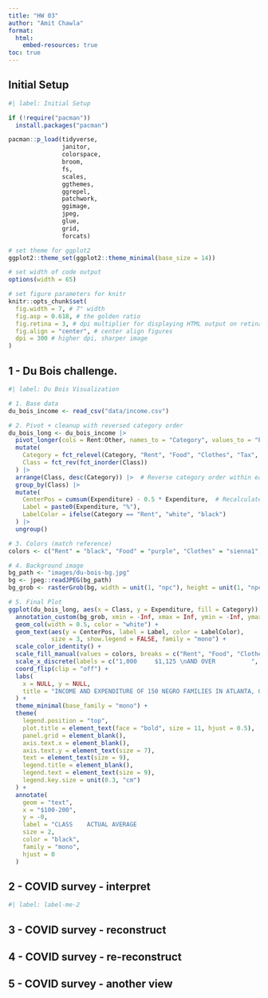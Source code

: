 ---
title: "HW 03"
author: "Amit Chawla"
format:
  html:
    embed-resources: true
toc: true
---

## Initial Setup

```{r}
#| label: Initial Setup

if (!require("pacman")) 
  install.packages("pacman")

pacman::p_load(tidyverse,
               janitor,
               colorspace,
               broom,
               fs,
               scales,
               ggthemes,
               ggrepel,
               patchwork,
               ggimage,
               jpeg,
               glue,
               grid,
               forcats)

# set theme for ggplot2
ggplot2::theme_set(ggplot2::theme_minimal(base_size = 14))

# set width of code output
options(width = 65)

# set figure parameters for knitr
knitr::opts_chunk$set(
  fig.width = 7, # 7" width
  fig.asp = 0.618, # the golden ratio
  fig.retina = 3, # dpi multiplier for displaying HTML output on retina
  fig.align = "center", # center align figures
  dpi = 300 # higher dpi, sharper image
)

```

## 1 - Du Bois challenge.

```{r}
#| label: Du Bois Visualization

# 1. Base data
du_bois_income <- read_csv("data/income.csv")

# 2. Pivot + cleanup with reversed category order
du_bois_long <- du_bois_income |>
  pivot_longer(cols = Rent:Other, names_to = "Category", values_to = "Expenditure") |>
  mutate(
    Category = fct_relevel(Category, "Rent", "Food", "Clothes", "Tax", "Other"),  # For legend order
    Class = fct_rev(fct_inorder(Class))
  ) |>
  arrange(Class, desc(Category)) |>  # Reverse category order within each class
  group_by(Class) |>
  mutate(
    CenterPos = cumsum(Expenditure) - 0.5 * Expenditure,  # Recalculate positions
    Label = paste0(Expenditure, "%"),
    LabelColor = ifelse(Category == "Rent", "white", "black")
  ) |>
  ungroup()

# 3. Colors (match reference)
colors <- c("Rent" = "black", "Food" = "purple", "Clothes" = "sienna1", "Tax" = "slategray1", "Other" = "snow2")

# 4. Background image
bg_path <- "images/du-bois-bg.jpg"
bg <- jpeg::readJPEG(bg_path)
bg_grob <- rasterGrob(bg, width = unit(1, "npc"), height = unit(1, "npc"), interpolate = TRUE)

# 5. Final Plot
ggplot(du_bois_long, aes(x = Class, y = Expenditure, fill = Category)) +
  annotation_custom(bg_grob, xmin = -Inf, xmax = Inf, ymin = -Inf, ymax = Inf) +
  geom_col(width = 0.5, color = "white") +
  geom_text(aes(y = CenterPos, label = Label, color = LabelColor),
            size = 3, show.legend = FALSE, family = "mono") +
  scale_color_identity() +
  scale_fill_manual(values = colors, breaks = c("Rent", "Food", "Clothes", "Tax", "Other")) +
  scale_x_discrete(labels = c("1,000     $1,125 \nAND OVER          ", "$750-1000   $880   ", "$500-750   $547   ", "$400-500   $433.82", "$300-400   $335.66", "$200-300   $249.45", "$100-200   $139.10")) +
  coord_flip(clip = "off") +
  labs(
    x = NULL, y = NULL,
    title = "INCOME AND EXPENDITURE OF 150 NEGRO FAMILIES IN ATLANTA, GA., U.S.A."
  ) +
  theme_minimal(base_family = "mono") +
  theme(
    legend.position = "top",
    plot.title = element_text(face = "bold", size = 11, hjust = 0.5),
    panel.grid = element_blank(),
    axis.text.x = element_blank(),
    axis.text.y = element_text(size = 7),
    text = element_text(size = 9),
    legend.title = element_blank(),
    legend.text = element_text(size = 9),
    legend.key.size = unit(0.3, "cm")
  ) +
  annotate(
    geom = "text",
    x = "$100-200",
    y = -0,
    label = "CLASS    ACTUAL AVERAGE                                                                                  \n\n\n",
    size = 2,
    color = "black",
    family = "mono",
    hjust = 0
  )

```

## 2 - COVID survey - interpret

```{r}
#| label: label-me-2

```

## 3 - COVID survey - reconstruct

## 4 - COVID survey - re-reconstruct

## 5 - COVID survey - another view
